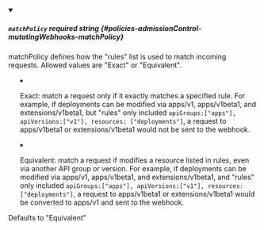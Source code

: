 
<details className="config-field" data-expandable="false" open>
<summary>

##### `matchPolicy` <span className="config-field-required" data-required="false">required</span> <span className="config-field-type">string</span> <span className="config-field-default"></span> <span className="config-field-enum"></span> {#policies-admissionControl-mutatingWebhooks-matchPolicy}

matchPolicy defines how the "rules" list is used to match incoming requests.
Allowed values are "Exact" or "Equivalent".

- Exact: match a request only if it exactly matches a specified rule.
For example, if deployments can be modified via apps/v1, apps/v1beta1, and extensions/v1beta1,
but "rules" only included `apiGroups:["apps"], apiVersions:["v1"], resources: ["deployments"]`,
a request to apps/v1beta1 or extensions/v1beta1 would not be sent to the webhook.

- Equivalent: match a request if modifies a resource listed in rules, even via another API group or version.
For example, if deployments can be modified via apps/v1, apps/v1beta1, and extensions/v1beta1,
and "rules" only included `apiGroups:["apps"], apiVersions:["v1"], resources: ["deployments"]`,
a request to apps/v1beta1 or extensions/v1beta1 would be converted to apps/v1 and sent to the webhook.

Defaults to "Equivalent"

</summary>



</details>
